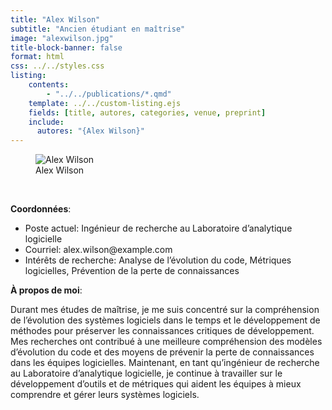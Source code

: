 ```yaml
---
title: "Alex Wilson"
subtitle: "Ancien étudiant en maîtrise"
image: "alexwilson.jpg"
title-block-banner: false
format: html
css: ../../styles.css
listing:
    contents:
        - "../../publications/*.qmd"
    template: ../../custom-listing.ejs
    fields: [title, autores, categories, venue, preprint]
    include:
      autores: "{Alex Wilson}"
---
```


::: {.profile-image}
![Alex Wilson](alexwilson.jpg "Alex Wilson")
:::
<br>

**Coordonnées**:

- Poste actuel: Ingénieur de recherche au Laboratoire d'analytique logicielle
- Courriel: alex.wilson@example.com
- Intérêts de recherche: Analyse de l'évolution du code, Métriques logicielles, Prévention de la perte de connaissances

**À propos de moi**:

Durant mes études de maîtrise, je me suis concentré sur la compréhension de l'évolution des systèmes logiciels dans le temps et le développement de méthodes pour préserver les connaissances critiques de développement. Mes recherches ont contribué à une meilleure compréhension des modèles d'évolution du code et des moyens de prévenir la perte de connaissances dans les équipes logicielles. Maintenant, en tant qu'ingénieur de recherche au Laboratoire d'analytique logicielle, je continue à travailler sur le développement d'outils et de métriques qui aident les équipes à mieux comprendre et gérer leurs systèmes logiciels.
